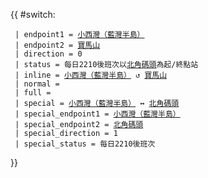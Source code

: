 {{ #switch: {{{format|}}}
  | endpoint1 = [[小西灣（藍灣半島）公共運輸交匯處|小西灣（藍灣半島）]]
  | endpoint2 = [[寶馬山公共運輸交匯處|寶馬山]]
  | direction = 0
  | status = 每日2210後班次以[[北角碼頭公共運輸交匯處|北角碼頭]]為起/終點站
  | inline = [[小西灣（藍灣半島）公共運輸交匯處|小西灣（藍灣半島）]] ↺ [[寶馬山公共運輸交匯處|寶馬山]]
  | normal =
  | full =
  | special = [[小西灣（藍灣半島）公共運輸交匯處|小西灣（藍灣半島）]] ↔ [[北角碼頭公共運輸交匯處|北角碼頭]]
  | special_endpoint1 = [[小西灣（藍灣半島）公共運輸交匯處|小西灣（藍灣半島）]]
  | special_endpoint2 = [[北角碼頭公共運輸交匯處|北角碼頭]]
  | special_direction = 1
  | special_status = 每日2210後班次
}}